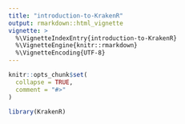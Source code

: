 ```yaml
---
title: "introduction-to-KrakenR"
output: rmarkdown::html_vignette
vignette: >
  %\VignetteIndexEntry{introduction-to-KrakenR}
  %\VignetteEngine{knitr::rmarkdown}
  %\VignetteEncoding{UTF-8}
---
```


```r
knitr::opts_chunk$set(
  collapse = TRUE,
  comment = "#>"
)
```

```r
library(KrakenR)
```
